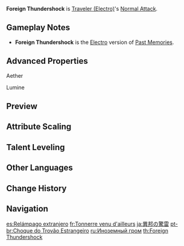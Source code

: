 {{Talent Infobox
|character     = Traveler (Electro)
|type          = Normal Attack
|image         = Talent Foreign Thundershock.png
|info          = '''Normal Attack'''<br />Performs up to 5 rapid strikes.<br /><br />'''Charged Attack'''<br />Consumes a certain amount of Stamina to unleash 2 rapid sword strikes.<br /><br />'''Plunging Attack'''<br />Plunges from mid-air to strike the ground below, damaging opponents along the path and dealing [[AoE]] DMG upon impact.
|hit1          = 44.5–87.9%
|hit2          = 43.4–85.9%
|hit3          = 53.0–105%
|hit4          = 58.3–115%
|hit5          = 70.8–140%
|charged       = 55.9+60.9/72.2%–111+120/143%
|chargedStamina= 20
|plunge        = 63.9–126%
|plungeLow     = 128–252%
|plungeHigh    = 160–315%
|scale_att1    = ATK
}}
'''Foreign Thundershock''' is [[Traveler (Electro)]]'s [[Normal Attack]].

==Gameplay Notes==
*'''Foreign Thundershock''' is the [[Electro]] version of [[Past Memories]].

==Advanced Properties==
;Aether
{{Advanced Properties
|title   = Normal Attack 1-Hit
|gu      = 1U
|icdtag  = Normal Attack
|icdtype = 2.5s/3 Hits
|poise   = 41.4
|impulse = 3

|title2   = Normal Attack 2-Hit
|gu2      = 1U
|icdtag2  = Normal Attack
|icdtype2 = 2.5s/3 Hits
|poise2   = 43.2
|impulse2 = 3

|title3   = Normal Attack 3-Hit
|gu3      = 1U
|icdtag3  = Normal Attack
|icdtype3 = 2.5s/3 Hits
|poise3   = 53.1
|impulse3 = 3

|title4   = Normal Attack 4-Hit
|gu4      = 1U
|icdtag4  = Normal Attack
|icdtype4 = 2.5s/3 Hits
|poise4   = 57.6
|impulse4 = 3

|title5   = Normal Attack 5-Hit
|gu5      = 1U
|icdtag5  = Normal Attack
|icdtype5 = 2.5s/3 Hits
|poise5   = 70.2
|impulse5 = 6

|title6   = Charged Attack 1-Hit
|gu6      = 1U
|icdtag6  = Normal Attack
|icdtype6 = 2.5s/3 Hits
|poise6   = 50.6
|impulse6 = 2

|title7   = Charged Attack 2-Hit
|gu7      = 1U
|icdtag7  = Normal Attack
|icdtype7 = 2.5s/3 Hits
|poise7   = 50.6
|impulse7 = 6

|title8   = Plunging Attack Collision
|gu8      = 0U
|icdtag8  = none
|poise8   = 25
|impulse8 = 2

|title9   = Low Plunge
|gu9      = 1U
|icdtag9  = none
|poise9   = 100
|impulse9 = 4
|blunt9   = 1

|title10   = High Plunge
|gu10      = 1U
|icdtag10  = none
|poise10   = 150
|impulse10 = 7
|blunt10   = 1
}}

;Lumine
{{Advanced Properties
|title   = Normal Attack 1-Hit
|gu      = 1U
|icdtag  = Normal Attack
|icdtype = 2.5s/3 Hits
|poise   = 40.5
|impulse = 3

|title2   = Normal Attack 2-Hit
|gu2      = 1U
|icdtag2  = Normal Attack
|icdtype2 = 2.5s/3 Hits
|poise2   = 39.6
|impulse2 = 3

|title3   = Normal Attack 3-Hit
|gu3      = 1U
|icdtag3  = Normal Attack
|icdtype3 = 2.5s/3 Hits
|poise3   = 48.6
|impulse3 = 3

|title4   = Normal Attack 4-Hit
|gu4      = 1U
|icdtag4  = Normal Attack
|icdtype4 = 2.5s/3 Hits
|poise4   = 54
|impulse4 = 3

|title5   = Normal Attack 5-Hit
|gu5      = 1U
|icdtag5  = Normal Attack
|icdtype5 = 2.5s/3 Hits
|poise5   = 64.8
|impulse5 = 6

|title6   = Charged Attack 1-Hit
|gu6      = 1U
|icdtag6  = Normal Attack
|icdtype6 = 2.5s/3 Hits
|poise6   = 50.6
|impulse6 = 2

|title7   = Charged Attack 2-Hit
|gu7      = 1U
|icdtag7  = Normal Attack
|icdtype7 = 2.5s/3 Hits
|poise7   = 50.6
|impulse7 = 6

|title8   = Plunging Attack Collision
|gu8      = 0U
|icdtag8  = none
|poise8   = 25
|impulse8 = 2

|title9   = Low Plunge
|gu9      = 1U
|icdtag9  = none
|poise9   = 100
|impulse9 = 4
|blunt9   = 1

|title10   = High Plunge
|gu10      = 1U
|icdtag10  = none
|poise10   = 150
|impulse10 = 7
|blunt10   = 1
}}

==Preview==
{{Preview
|file1=Foreign Thundershock Normal (Aether) Preview
|caption1=Normal Attack (Aether)

|file2=Foreign Thundershock Charged (Aether) Preview
|caption2=Charged Attack (Aether)

|file3=Foreign Thundershock Plunge (Aether) Preview
|caption3=Plunging Attack (Aether)

|file4=Foreign Thundershock Normal (Lumine) Preview
|caption4=Normal Attack (Lumine)

|file5=Foreign Thundershock Charged (Lumine) Preview
|caption5=Charged Attack (Lumine)

|file6=Foreign Thundershock Plunge (Lumine) Preview
|caption6=Plunging Attack (Lumine)
}}
{{Clr}}

==Attribute Scaling==
{{Past Memories}}

==Talent Leveling==
{{Talent Upgrade|Inazuma}}

==Other Languages==
{{Other Languages
|en      = Foreign Thundershock
|zhs     = 异邦惊雷
|zhs_rm  = Yìbāng Jīngléi
|zht     = 異邦驚雷
|zht_rm  = Yìbāng Jīngléi
|zh_tl   = Shocking Thunder of a Foreign Country
|ja      = 異邦の驚雷
|ja_rm   = Ihou no Kyourai{{Assumed}}
|ja_tl   = Shocking Thunder of a Foreign Country
|ko      = 이국의 번개
|ko_rm   = Iguk-ui Beon'gae
|ko_tl   = Foreign Lightning
|es      = Relámpago extranjero
|es_tl   = Foreign Lightning
|fr      = Tonnerre venu d'ailleurs
|fr_tl   = Thunder from Elsewhere
|ru      = Иноземный гром
|ru_tl   = Foreign Thunder
|th      = Foreign Thundershock
|vi      = Tiếng Sấm Dị Bang
|vi_tl   = Foreign Thunder
|de      = Gewitter aus der Fremde
|de_tl   = Thunderstorm from the Outland
|id      = Foreign Thundershock
|pt      = Choque do Trovão Estrangeiro
|pt_tl   = Foreign Thundershock
|tr      = Yabancı Yıldırım Şoku
|tr_tl   = 
|it      = Tuonoscossa straniera
|it_tl   = Foreign Thundershock
}}

==Change History==
{{Change History|2.0}}

==Navigation==
{{Talent Navbox|Traveler (Electro)}}

[[es:Relámpago extranjero]]
[[fr:Tonnerre venu d'ailleurs]]
[[ja:異邦の驚雷]]
[[pt-br:Choque do Trovão Estrangeiro]]
[[ru:Иноземный гром]]
[[th:Foreign Thundershock]]